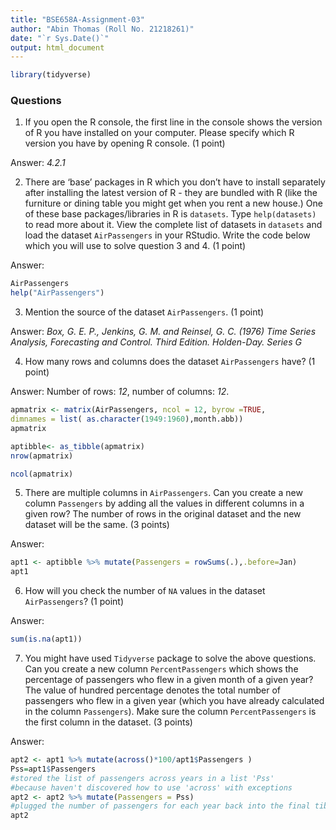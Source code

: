 ```yaml
---
title: "BSE658A-Assignment-03"
author: "Abin Thomas (Roll No. 21218261)"
date: "`r Sys.Date()`"
output: html_document
---
```


```r
library(tidyverse)
```

### Questions

1.  If you open the R console, the first line in the console shows the version of R you have installed on your computer. Please specify which R version you have by opening R console. (1 point)

Answer: *4.2.1*

2.  There are 'base' packages in R which you don't have to install separately after installing the latest version of R - they are bundled with R (like the furniture or dining table you might get when you rent a new house.) One of these base packages/libraries in R is `datasets`. Type `help(datasets)` to read more about it. View the complete list of datasets in `datasets` and load the dataset `AirPassengers` in your RStudio. Write the code below which you will use to solve question 3 and 4. (1 point)

Answer:

```r
AirPassengers
help("AirPassengers")
```

3.  Mention the source of the dataset `AirPassengers`. (1 point)

Answer: *Box, G. E. P., Jenkins, G. M. and Reinsel, G. C. (1976) Time Series Analysis, Forecasting and Control. Third Edition. Holden-Day. Series G*

4.  How many rows and columns does the dataset `AirPassengers` have? (1 point)

Answer: Number of rows: *12*, number of columns: *12*.

```r
apmatrix <- matrix(AirPassengers, ncol = 12, byrow =TRUE,
dimnames = list( as.character(1949:1960),month.abb))
apmatrix
```

```r
aptibble<- as_tibble(apmatrix)
nrow(apmatrix)
```

```r
ncol(apmatrix)
```

5.  There are multiple columns in `AirPassengers`. Can you create a new column `Passengers` by adding all the values in different columns in a given row? The number of rows in the original dataset and the new dataset will be the same. (3 points)

Answer:

```r
apt1 <- aptibble %>% mutate(Passengers = rowSums(.),.before=Jan)
apt1
```

6.  How will you check the number of `NA` values in the dataset `AirPassengers`? (1 point)

Answer:

```r
sum(is.na(apt1))
```

7.  You might have used `Tidyverse` package to solve the above questions. Can you create a new column `PercentPassengers` which shows the percentage of passengers who flew in a given month of a given year? The value of hundred percentage denotes the total number of passengers who flew in a given year (which you have already calculated in the column `Passengers`). Make sure the column `PercentPassengers` is the first column in the dataset. (3 points)

Answer:

```r
apt2 <- apt1 %>% mutate(across()*100/apt1$Passengers )
Pss=apt1$Passengers
#stored the list of passengers across years in a list 'Pss'
#because haven't discovered how to use 'across' with exceptions
apt2 <- apt2 %>% mutate(Passengers = Pss)
#plugged the number of passengers for each year back into the final tibble
apt2
```
